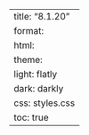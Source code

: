 ---
title: "8.1.20"
format:
    html:
        theme:
            light: flatly
            dark: darkly
        css: styles.css
        toc: true
---